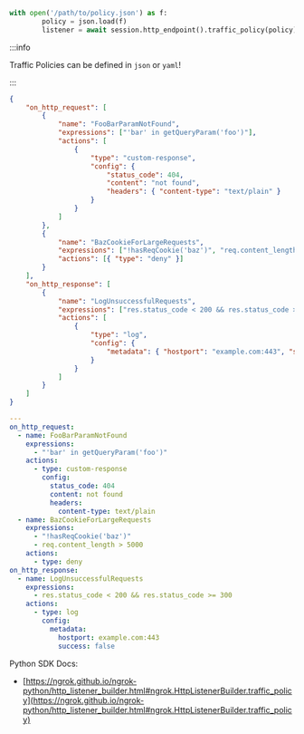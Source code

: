 ```python
with open('/path/to/policy.json') as f:
		policy = json.load(f)
		listener = await session.http_endpoint().traffic_policy(policy).listen()
```

:::info

Traffic Policies can be defined in `json` or `yaml`!

:::

```json title="policy.json"
{
	"on_http_request": [
		{
			"name": "FooBarParamNotFound",
			"expressions": ["'bar' in getQueryParam('foo')"],
			"actions": [
				{
					"type": "custom-response",
					"config": {
						"status_code": 404,
						"content": "not found",
						"headers": { "content-type": "text/plain" }
					}
				}
			]
		},
		{
			"name": "BazCookieForLargeRequests",
			"expressions": ["!hasReqCookie('baz')", "req.content_length > 5000"],
			"actions": [{ "type": "deny" }]
		}
	],
	"on_http_response": [
		{
			"name": "LogUnsuccessfulRequests",
			"expressions": ["res.status_code < 200 && res.status_code >= 300"],
			"actions": [
				{
					"type": "log",
					"config": {
						"metadata": { "hostport": "example.com:443", "success": false }
					}
				}
			]
		}
	]
}
```

```yaml title="policy.yaml"
---
on_http_request:
  - name: FooBarParamNotFound
    expressions:
      - "'bar' in getQueryParam('foo')"
    actions:
      - type: custom-response
        config:
          status_code: 404
          content: not found
          headers:
            content-type: text/plain
  - name: BazCookieForLargeRequests
    expressions:
      - "!hasReqCookie('baz')"
      - req.content_length > 5000
    actions:
      - type: deny
on_http_response:
  - name: LogUnsuccessfulRequests
    expressions:
      - res.status_code < 200 && res.status_code >= 300
    actions:
      - type: log
        config:
          metadata:
            hostport: example.com:443
            success: false
```

Python SDK Docs:

- [https://ngrok.github.io/ngrok-python/http_listener_builder.html#ngrok.HttpListenerBuilder.traffic_policy](https://ngrok.github.io/ngrok-python/http_listener_builder.html#ngrok.HttpListenerBuilder.traffic_policy)
